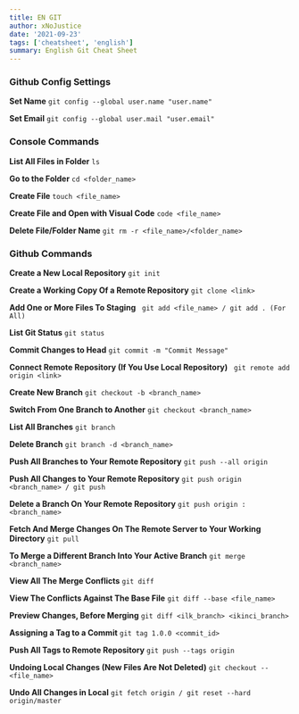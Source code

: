```yaml
---
title: EN GIT
author: xNoJustice
date: '2021-09-23'
tags: ['cheatsheet', 'english']
summary: English Git Cheat Sheet
---
```


### Github Config Settings

**Set Name**
`git config --global user.name "user.name"` <br />

**Set Email**
`git config --global user.mail "user.email"` <br />

### Console Commands

**List All Files in Folder**
`ls` <br />

**Go to the Folder**
`cd <folder_name>` <br />

**Create File**
`touch <file_name>` <br />

**Create File and Open with Visual Code**
`code <file_name>` <br />

**Delete File/Folder Name**
`git rm -r <file_name>/<folder_name>` <br />

### Github Commands

**Create a New Local Repository**
`git init` <br />

**Create a Working Copy Of a Remote Repository**
`git clone <link>` <br />

**Add One or More Files To Staging**
` git add <file_name> / git add . (For All)` <br />

**List Git Status**
`git status` <br />

**Commit Changes to Head**
`git commit -m "Commit Message"` <br />

**Connect Remote Repository (If You Use Local Repository)**
` git remote add origin <link>` <br />

**Create New Branch**
`git checkout -b <branch_name>` <br />

**Switch From One Branch to Another**
`git checkout <branch_name>` <br />

**List All Branches**
`git branch` <br />

**Delete Branch**
`git branch -d <branch_name>` <br />

**Push All Branches to Your Remote Repository**
`git push --all origin` <br />

**Push All Changes to Your Remote Repository**
`git push origin <branch_name> / git push` <br />

**Delete a Branch On Your Remote Repository**
`git push origin :<branch_name>` <br />

**Fetch And Merge Changes On The Remote Server to Your Working Directory**
`git pull` <br />

**To Merge a Different Branch Into Your Active Branch**
`git merge <branch_name>` <br />

**View All The Merge Conflicts**
`git diff` <br />

**View The Conflicts Against The Base File**
`git diff --base <file_name>` <br />

**Preview Changes, Before Merging**
`git diff <ilk_branch> <ikinci_branch>` <br />

**Assigning a Tag to a Commit**
`git tag 1.0.0 <commit_id>` <br />

**Push All Tags to Remote Repository**
`git push --tags origin` <br />

**Undoing Local Changes (New Files Are Not Deleted)**
`git checkout -- <file_name>` <br />

**Undo All Changes in Local**
`git fetch origin / git reset --hard origin/master` <br />
